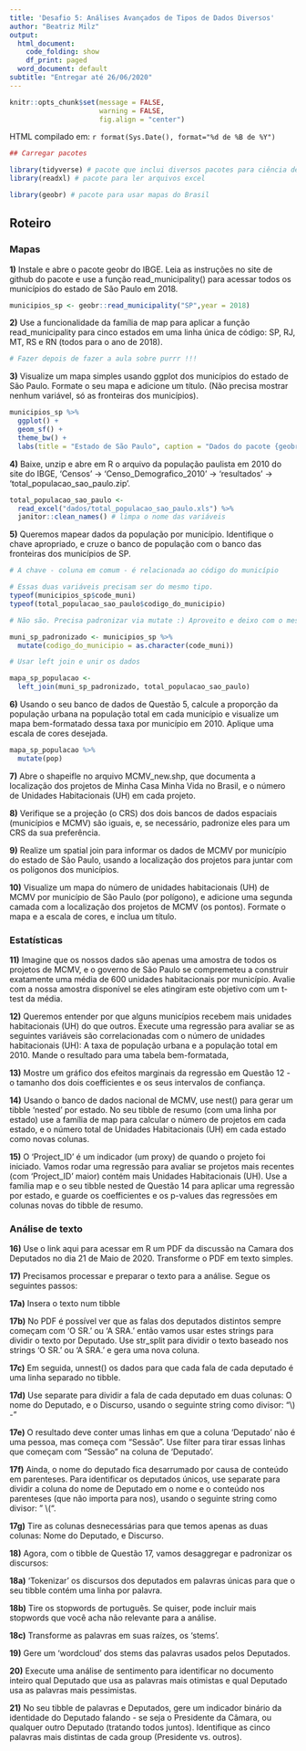 ```yaml
---
title: 'Desafio 5: Análises Avançados de Tipos de Dados Diversos'
author: "Beatriz Milz"
output:
  html_document:
    code_folding: show
    df_print: paged
  word_document: default
subtitle: "Entregar até 26/06/2020"
---
```


```r
knitr::opts_chunk$set(message = FALSE,
                      warning = FALSE,
                      fig.align = "center")
```

HTML compilado em: `r format(Sys.Date(), format="%d de %B de %Y")`

```r
## Carregar pacotes

library(tidyverse) # pacote que inclui diversos pacotes para ciência de dados
library(readxl) # pacote para ler arquivos excel

library(geobr) # pacote para usar mapas do Brasil
```

## Roteiro

### Mapas

__1)__ Instale e abre o pacote geobr do IBGE. Leia as instruções no site de github do pacote e use a função read_municipality() para acessar todos os municípios do estado de São Paulo em 2018.

```r
municipios_sp <- geobr::read_municipality("SP",year = 2018)
```


__2)__ Use a funcionalidade da família de map para aplicar a função read_municipality para cinco estados em uma linha única de código: SP, RJ, MT, RS e RN (todos para o ano de 2018).

```r
# Fazer depois de fazer a aula sobre purrr !!!
```


__3)__ Visualize um mapa simples usando ggplot dos municípios do estado de São Paulo. Formate o seu mapa e adicione um título. (Não precisa mostrar nenhum variável, só as fronteiras dos municípios).

```r
municipios_sp %>%
  ggplot() +
  geom_sf() +
  theme_bw() +
  labs(title = "Estado de São Paulo", caption = "Dados do pacote {geobr}. \n Ano de referência: 2018")
```



__4)__ Baixe, unzip e abre em R o arquivo da população paulista em 2010 do site do IBGE, ‘Censos’ -> ‘Censo_Demografico_2010’ -> ‘resultados’ -> ‘total_populacao_sao_paulo.zip’.

```r
total_populacao_sao_paulo <-
  read_excel("dados/total_populacao_sao_paulo.xls") %>%
  janitor::clean_names() # limpa o nome das variáveis
```


__5)__ Queremos mapear dados da população por município. Identifique o chave apropriado, e cruze o banco de população com o banco das fronteiras dos municípios de SP.

```r
# A chave - coluna em comum - é relacionada ao código do município

# Essas duas variáveis precisam ser do mesmo tipo.
typeof(municipios_sp$code_muni)
typeof(total_populacao_sao_paulo$codigo_do_municipio)

# Não são. Precisa padronizar via mutate :) Aproveito e deixo com o mesmo nome de variável.

muni_sp_padronizado <- municipios_sp %>%
  mutate(codigo_do_municipio = as.character(code_muni))

# Usar left join e unir os dados

mapa_sp_populacao <-
  left_join(muni_sp_padronizado, total_populacao_sao_paulo)

```


__6)__ Usando o seu banco de dados de Questão 5, calcule a proporção da população urbana na população total em cada município e visualize um mapa bem-formatado dessa taxa por município em 2010. Aplique uma escala de cores desejada.

```r
mapa_sp_populacao %>% 
  mutate(pop)
```



__7)__ Abre o shapeifle no arquivo MCMV_new.shp, que documenta a localização dos projetos de Minha Casa Minha Vida no Brasil, e o número de Unidades Habitacionais (UH) em cada projeto.


__8)__ Verifique se a projeção (o CRS) dos dois bancos de dados espaciais (municípios e MCMV) são iguais, e, se necessário, padronize eles para um CRS da sua preferência.


__9)__ Realize um spatial join para informar os dados de MCMV por município do estado de São Paulo, usando a localização dos projetos para juntar com os polígonos dos municípios.


__10)__ Visualize um mapa do número de unidades habitacionais (UH) de MCMV por município de São Paulo (por polígono), e adicione uma segunda camada com a localização dos projetos de MCMV (os pontos). Formate o mapa e a escala de cores, e inclua um título.


### Estatísticas

__11)__ Imagine que os nossos dados são apenas uma amostra de todos os projetos de MCMV, e o governo de São Paulo se compremeteu a construir exatamente uma média de 600 unidades habitacionais por município. Avalie com a nossa amostra disponível se eles atingiram este objetivo com um t-test da média.


__12)__ Queremos entender por que alguns municípios recebem mais unidades habitacionais (UH) do que outros. Execute uma regressão para avaliar se as seguintes variáveis são correlacionadas com o número de unidades habitacionais (UH): A taxa de população urbana e a população total em 2010. Mande o resultado para uma tabela bem-formatada,


__13)__ Mostre um gráfico dos efeitos marginais da regressão em Questão 12 - o tamanho dos dois coefficientes e os seus intervalos de confiança.


__14)__ Usando o banco de dados nacional de MCMV, use nest() para gerar um tibble ‘nested’ por estado. No seu tibble de resumo (com uma linha por estado) use a família de map para calcular o número de projetos em cada estado, e o número total de Unidades Habitacionais (UH) em cada estado como novas colunas.


__15)__ O ‘Project_ID’ é um indicador (um proxy) de quando o projeto foi iniciado. Vamos rodar uma regressão para avaliar se projetos mais recentes (com ‘Project_ID’ maior) contém mais Unidades Habitacionais (UH). Use a família map e o seu tibble nested de Questão 14 para aplicar uma regressão por estado, e guarde os coefficientes e os p-values das regressões em colunas novas do tibble de resumo.

### Análise de texto

__16)__ Use o link aqui para acessar em R um PDF da discussão na Camara dos Deputados no dia 21 de Maio de 2020. Transforme o PDF em texto simples.


__17)__ Precisamos processar e preparar o texto para a análise. Segue os seguintes passos:


__17a)__ Insera o texto num tibble


__17b)__ No PDF é possível ver que as falas dos deputados distintos sempre começam com ‘O SR.’ ou ‘A SRA.’ então vamos usar estes strings para dividir o texto por Deputado. Use str_split para dividir o texto baseado nos strings ‘O SR.’ ou ‘A SRA.’ e gera uma nova coluna.


__17c)__ Em seguida, unnest() os dados para que cada fala de cada deputado é uma linha separado no tibble.


__17d)__ Use separate para dividir a fala de cada deputado em duas colunas: O nome do Deputado, e o Discurso, usando o seguinte string como divisor: "\\) - "


__17e)__ O resultado deve conter umas linhas em que a coluna ‘Deputado’ não é uma pessoa, mas começa com “Sessão”. Use filter para tirar essas linhas que começam com “Sessão” na coluna de ‘Deputado’.


__17f)__ Ainda, o nome do deputado fica desarrumado por causa de conteúdo em parenteses. Para identificar os deputados únicos, use separate para dividir a coluna do nome de Deputado em o nome e o conteúdo nos parenteses (que não importa para nos), usando o seguinte string como divisor: " \\(".


__17g)__ Tire as colunas desnecessárias para que temos apenas as duas colunas: Nome do Deputado, e Discurso.


__18)__ Agora, com o tibble de Questão 17, vamos desaggregar e padronizar os discursos:


__18a)__ ‘Tokenizar’ os discursos dos deputados em palavras únicas para que o seu tibble contém uma linha por palavra.


__18b)__ Tire os stopwords de português. Se quiser, pode incluir mais stopwords que você acha não relevante para a análise.


__18c)__ Transforme as palavras em suas raízes, os ‘stems’.


__19)__ Gere um ‘wordcloud’ dos stems das palavras usados pelos Deputados.


__20)__ Execute uma análise de sentimento para identificar no documento inteiro qual Deputado que usa as palavras mais otimistas e qual Deputado usa as palavras mais pessimistas.


__21)__ No seu tibble de palavras e Deputados, gere um indicador binário da identidade do Deputado falando - se seja o Presidente da Câmara, ou qualquer outro Deputado (tratando todos juntos). Identifique as cinco palavras mais distintas de cada group (Presidente vs. outros).
